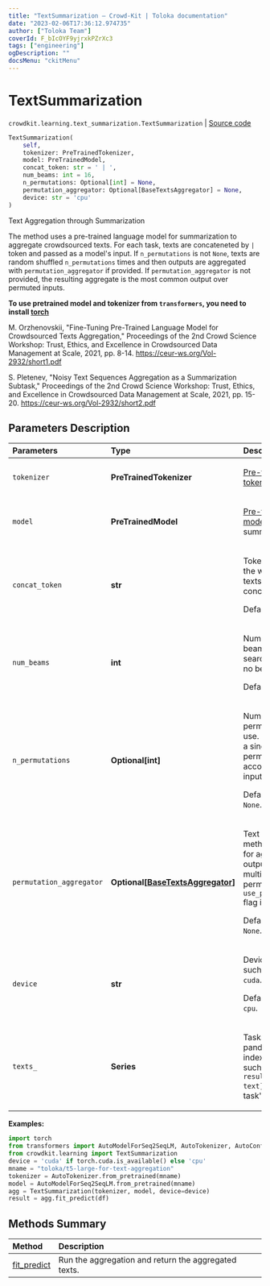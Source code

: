 ```yaml
---
title: "TextSummarization — Crowd-Kit | Toloka documentation"
date: "2023-02-06T17:36:12.974735"
author: ["Toloka Team"]
coverId: F_bIcOYF9yjrxkPZrXc3
tags: ["engineering"]
ogDescription: ""
docsMenu: "ckitMenu"
---
```


# TextSummarization
`crowdkit.learning.text_summarization.TextSummarization` | [Source code](https://github.com/Toloka/crowd-kit/blob/v1.2.0/crowdkit/learning/text_summarization.py#L16)

```python
TextSummarization(
    self,
    tokenizer: PreTrainedTokenizer,
    model: PreTrainedModel,
    concat_token: str = ' | ',
    num_beams: int = 16,
    n_permutations: Optional[int] = None,
    permutation_aggregator: Optional[BaseTextsAggregator] = None,
    device: str = 'cpu'
)
```

Text Aggregation through Summarization

The method uses a pre-trained language model for summarization to aggregate crowdsourced texts.
For each task, texts are concateneted by ` | ` token and passed as a model's input. If
`n_permutations` is not `None`, texts are random shuffled `n_permutations` times and then
outputs are aggregated with `permutation_aggregator` if provided. If `permutation_aggregator`
is not provided, the resulting aggregate is the most common output over permuted inputs.

**To use pretrained model and tokenizer from `transformers`, you need to install [torch](https://pytorch.org/get-started/locally/#start-locally)**

M. Orzhenovskii,
"Fine-Tuning Pre-Trained Language Model for Crowdsourced Texts Aggregation,"
Proceedings of the 2nd Crowd Science Workshop: Trust, Ethics, and Excellence in Crowdsourced Data Management at Scale, 2021, pp. 8-14.
<https://ceur-ws.org/Vol-2932/short1.pdf>

S. Pletenev,
"Noisy Text Sequences Aggregation as a Summarization Subtask,"
Proceedings of the 2nd Crowd Science Workshop: Trust, Ethics, and Excellence in Crowdsourced Data Management at Scale, 2021, pp. 15-20.
<https://ceur-ws.org/Vol-2932/short2.pdf>

## Parameters Description

| Parameters | Type | Description |
| :----------| :----| :-----------|
`tokenizer`|**PreTrainedTokenizer**|<p>[Pre-trained tokenizer](https://huggingface.co/transformers/main_classes/tokenizer.html#pretrainedtokenizer).</p>
`model`|**PreTrainedModel**|<p>[Pre-trained model](https://huggingface.co/transformers/main_classes/model.html#pretrainedmodel) for text summarization.</p>
`concat_token`|**str**|<p>Token used for the workers&#x27; texts concatenation. </p><p>Default value: \| .</p>
`num_beams`|**int**|<p>Number of beams for beam search. 1 means no beam search. </p><p>Default value: `16`.</p>
`n_permutations`|**Optional\[int\]**|<p>Number of input permutations to use. If `None`, use a single permutation according to the input&#x27;s order. </p><p>Default value: `None`.</p>
`permutation_aggregator`|**Optional\[[BaseTextsAggregator](/docs-new/crowd-kit/reference/crowdkit.aggregation.base.BaseTextsAggregator)\]**|<p>Text aggregation method to use for aggregating outputs of multiple input permutations if `use_permutations` flag is set. </p><p>Default value: `None`.</p>
`device`|**str**|<p>Device to use such as `cpu` or `cuda`. </p><p>Default value: `cpu`.</p>
`texts_`|**Series**|<p>Tasks&#x27; texts. A pandas.Series indexed by `task` such that `result.loc[task, text]` is the task&#x27;s text.</p>

**Examples:**

```python
import torch
from transformers import AutoModelForSeq2SeqLM, AutoTokenizer, AutoConfig
from crowdkit.learning import TextSummarization
device = 'cuda' if torch.cuda.is_available() else 'cpu'
mname = "toloka/t5-large-for-text-aggregation"
tokenizer = AutoTokenizer.from_pretrained(mname)
model = AutoModelForSeq2SeqLM.from_pretrained(mname)
agg = TextSummarization(tokenizer, model, device=device)
result = agg.fit_predict(df)
```
## Methods Summary

| Method | Description |
| :------| :-----------|
[fit_predict](/docs-new/crowd-kit/reference/crowdkit.learning.text_summarization.TextSummarization.fit_predict)| Run the aggregation and return the aggregated texts.
